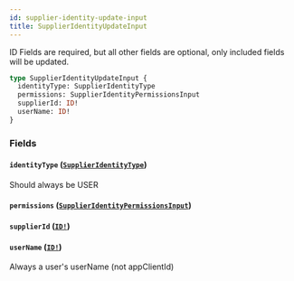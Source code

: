 ```yaml
---
id: supplier-identity-update-input
title: SupplierIdentityUpdateInput
---
```


ID Fields are required, but all other fields are optional, only included fields will be updated.

```graphql
type SupplierIdentityUpdateInput {
  identityType: SupplierIdentityType
  permissions: SupplierIdentityPermissionsInput
  supplierId: ID!
  userName: ID!
}
```

### Fields

#### `identityType` ([`SupplierIdentityType`](/developers/supplier-apis/supply-api/graphql/reference/enums/supplier-identity-type))

Should always be USER

#### `permissions` ([`SupplierIdentityPermissionsInput`](/developers/supplier-apis/supply-api/graphql/reference/inputs/supplier-identity-permissions-input))

#### `supplierId` ([`ID!`](/developers/supplier-apis/supply-api/graphql/reference/scalars/id))

#### `userName` ([`ID!`](/developers/supplier-apis/supply-api/graphql/reference/scalars/id))

Always a user's userName (not appClientId)
